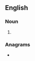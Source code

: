 ==English==

===Noun===
{{head|en|noun form}}

# {{plural of|igloo|lang=en}}

===Anagrams===
* {{anagrams|en|a=giloos|oglios|oligos}}
